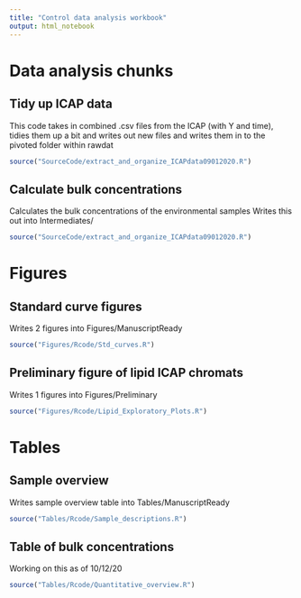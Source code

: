 ```yaml
---
title: "Control data analysis workbook"
output: html_notebook
---
```


# Data analysis chunks
## Tidy up ICAP data
This code takes in combined .csv files from the ICAP (with Y and time), tidies them up a bit and writes out new files and writes them in to the pivoted folder within rawdat
```r
source("SourceCode/extract_and_organize_ICAPdata09012020.R")
```

## Calculate bulk concentrations
Calculates the bulk concentrations of the environmental samples
Writes this out into Intermediates/ 
```r
source("SourceCode/extract_and_organize_ICAPdata09012020.R")
```
#
# Figures
## Standard curve figures
Writes 2 figures into Figures/ManuscriptReady
```r
source("Figures/Rcode/Std_curves.R")
```

## Preliminary figure of lipid ICAP chromats
Writes 1 figures into Figures/Preliminary
```r
source("Figures/Rcode/Lipid_Exploratory_Plots.R")
```
#
# Tables
## Sample overview
Writes sample overview table into Tables/ManuscriptReady
```r
source("Tables/Rcode/Sample_descriptions.R")
```

## Table of bulk concentrations
Working on this as of 10/12/20
```r
source("Tables/Rcode/Quantitative_overview.R")
```
#
